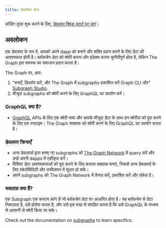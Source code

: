 ```yaml
---
title: विकसित होना
---
```


कोडिंग तुरंत शुरू करने के लिए, [डेवलपर क्विक स्टार्ट पर जाएं](/quick-start/)।

## अवलोकन

एक डेवलपर के रूप में, आपको अपने dapp को बनाने और शक्ति प्रदान करने के लिए डेटा की आवश्यकता होती है। ब्लॉकचेन डेटा को क्वेरी करना और इंडेक्स करना चुनौतीपूर्ण होता है, लेकिन The Graph इस समस्या का समाधान प्रदान करता है।

The Graph पर, आप:

1.  "बनाएँ, डिप्लॉय करें, और The Graph में subgraphs प्रकाशित करें Graph CLI और" [Subgraph Studio](https://thegraph.com/studio/).
2.  मौजूदा subgraphs को क्वेरी करने के लिए GraphQL का उपयोग करें।

### GraphQL क्या है?

- [GraphQL](https://graphql.org/learn/) APIs  के लिए एक क्वेरी भाषा और आपके मौजूदा डेटा के साथ उन क्वेरीज़ को पूरा करने के लिए एक रनटाइम। The Graph सबग्राफ को क्वेरी करने के लिए GraphQL का उपयोग करता है।

### डेवलपर क्रियाएँ

- अन्य डेवलपर्स द्वारा बनाए गए subgraphs को [The Graph Network](https://thegraph.com/explorer) में query करें और उन्हें अपनी dapps में एकीकृत करें।
- विशिष्ट डेटा आवश्यकताओं को पूरा करने के लिए कस्टम सबग्राफ़ बनाएं, जिससे अन्य डेवलपर्स के लिए स्केलेबिलिटी और लचीलापन में सुधार हो सके।
- अपने subgraphs को The Graph Network में तैनात करें, प्रकाशित करें और संकेत दें।

### सबग्राफ़ क्या हैं?

एक Subgraph एक कस्टम API है जो ब्लॉकचेन डेटा पर आधारित होता है। यह ब्लॉकचेन से डेटा निकालता है, उसे प्रोसेस करता है, और उसे इस तरह से संग्रहित करता है कि उसे GraphQL के माध्यम से आसानी से क्वेरी किया जा सके।

Check out the documentation on [subgraphs](/subgraphs/) to learn specifics.
